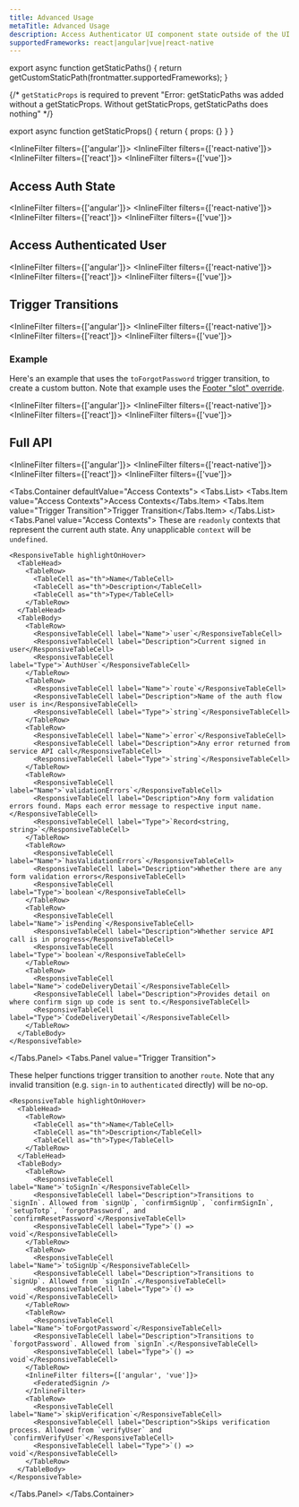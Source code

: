 ```yaml
---
title: Advanced Usage
metaTitle: Advanced Usage
description: Access Authenticator UI component state outside of the UI component
supportedFrameworks: react|angular|vue|react-native
---
```



export async function getStaticPaths() {
  return getCustomStaticPath(frontmatter.supportedFrameworks);
}

{/*  `getStaticProps` is required to prevent "Error: getStaticPaths was added without a getStaticProps. Without getStaticProps, getStaticPaths does nothing" */}

export async function getStaticProps() {
  return { props: {} }
}

<InlineFilter filters={['angular']}>
  <UseAuthenticatorAngular />
</InlineFilter>
<InlineFilter filters={['react-native']}>
  <UseAuthenticatorReactNative />
</InlineFilter>
<InlineFilter filters={['react']}>
  <UseAuthenticatorReact />
</InlineFilter>
<InlineFilter filters={['vue']}>
  <UseAuthenticatorVue />
</InlineFilter>

## Access Auth State

<InlineFilter filters={['angular']}>
  <CurrentRouteAngular />
</InlineFilter>
<InlineFilter filters={['react-native']}>
  <CurrentRouteReactNative />
</InlineFilter>
<InlineFilter filters={['react']}>
  <CurrentRouteReact />
</InlineFilter>
<InlineFilter filters={['vue']}>
  <CurrentRouteVue />
</InlineFilter>

## Access Authenticated User

<InlineFilter filters={['angular']}>
  <CurrentUserAngular />
</InlineFilter>
<InlineFilter filters={['react-native']}>
  <CurrentUserReactNative />
</InlineFilter>
<InlineFilter filters={['react']}>
  <CurrentUserReact />
</InlineFilter>
<InlineFilter filters={['vue']}>
  <CurrentUserVue />
</InlineFilter>

## Trigger Transitions

<InlineFilter filters={['angular']}>
  <TriggerAngular />
</InlineFilter>
<InlineFilter filters={['react-native']}>
  <TriggerReactNative />
</InlineFilter>
<InlineFilter filters={['react']}>
  <TriggerReact />
</InlineFilter>
<InlineFilter filters={['vue']}>
  <TriggerVue />
</InlineFilter>

### Example

Here's an example that uses the `toForgotPassword` trigger transition, to create a custom button. Note that example uses the [Footer "slot" override](../authenticator/customization#headers--footers).

<InlineFilter filters={['angular']}>
  <ExampleAngular />
</InlineFilter>
<InlineFilter filters={['react-native']}>
  <ExampleReactNative />
</InlineFilter>
<InlineFilter filters={['react']}>
  <ExampleReact />
</InlineFilter>
<InlineFilter filters={['vue']}>
  <ExampleVue />
</InlineFilter>

## Full API

<InlineFilter filters={['angular']}>
  <ApiAngular />
</InlineFilter>
<InlineFilter filters={['react-native']}>
  <ApiReactNative />
</InlineFilter>
<InlineFilter filters={['react']}>
  <ApiReact />
</InlineFilter>
<InlineFilter filters={['vue']}>
  <ApiVue />
</InlineFilter>

<Tabs.Container defaultValue="Access Contexts">
  <Tabs.List>
    <Tabs.Item value="Access Contexts">Access Contexts</Tabs.Item>
    <Tabs.Item value="Trigger Transition">Trigger Transition</Tabs.Item>
  </Tabs.List>
  <Tabs.Panel value="Access Contexts">
    These are `readonly` contexts that represent the current auth state. Any unapplicable `context` will be `undefined`.

    <ResponsiveTable highlightOnHover>
      <TableHead>
        <TableRow>
          <TableCell as="th">Name</TableCell>
          <TableCell as="th">Description</TableCell>
          <TableCell as="th">Type</TableCell>
        </TableRow>
      </TableHead>
      <TableBody>
        <TableRow>
          <ResponsiveTableCell label="Name">`user`</ResponsiveTableCell>
          <ResponsiveTableCell label="Description">Current signed in user</ResponsiveTableCell>
          <ResponsiveTableCell label="Type">`AuthUser`</ResponsiveTableCell>
        </TableRow>
        <TableRow>
          <ResponsiveTableCell label="Name">`route`</ResponsiveTableCell>
          <ResponsiveTableCell label="Description">Name of the auth flow user is in</ResponsiveTableCell>
          <ResponsiveTableCell label="Type">`string`</ResponsiveTableCell>
        </TableRow>
        <TableRow>
          <ResponsiveTableCell label="Name">`error`</ResponsiveTableCell>
          <ResponsiveTableCell label="Description">Any error returned from service API call</ResponsiveTableCell>
          <ResponsiveTableCell label="Type">`string`</ResponsiveTableCell>
        </TableRow>
        <TableRow>
          <ResponsiveTableCell label="Name">`validationErrors`</ResponsiveTableCell>
          <ResponsiveTableCell label="Description">Any form validation errors found. Maps each error message to respective input name.</ResponsiveTableCell>
          <ResponsiveTableCell label="Type">`Record<string, string>`</ResponsiveTableCell>
        </TableRow>
        <TableRow>
          <ResponsiveTableCell label="Name">`hasValidationErrors`</ResponsiveTableCell>
          <ResponsiveTableCell label="Description">Whether there are any form validation errors</ResponsiveTableCell>
          <ResponsiveTableCell label="Type">`boolean`</ResponsiveTableCell>
        </TableRow>
        <TableRow>
          <ResponsiveTableCell label="Name">`isPending`</ResponsiveTableCell>
          <ResponsiveTableCell label="Description">Whether service API call is in progress</ResponsiveTableCell>
          <ResponsiveTableCell label="Type">`boolean`</ResponsiveTableCell>
        </TableRow>
        <TableRow>
          <ResponsiveTableCell label="Name">`codeDeliveryDetail`</ResponsiveTableCell>
          <ResponsiveTableCell label="Description">Provides detail on where confirm sign up code is sent to.</ResponsiveTableCell>
          <ResponsiveTableCell label="Type">`CodeDeliveryDetail`</ResponsiveTableCell>
        </TableRow>
      </TableBody>
    </ResponsiveTable>
    
  </Tabs.Panel>
  <Tabs.Panel value="Trigger Transition">

These helper functions trigger transition to another `route`. Note that any invalid transition (e.g. `sign-in` to `authenticated` directly) will be no-op.

    
    <ResponsiveTable highlightOnHover>
      <TableHead>
        <TableRow>
          <TableCell as="th">Name</TableCell>
          <TableCell as="th">Description</TableCell>
          <TableCell as="th">Type</TableCell>
        </TableRow>
      </TableHead>
      <TableBody>
        <TableRow>
          <ResponsiveTableCell label="Name">`toSignIn`</ResponsiveTableCell>
          <ResponsiveTableCell label="Description">Transitions to `signIn`. Allowed from `signUp`, `confirmSignUp`, `confirmSignIn`, `setupTotp`, `forgotPassword`, and `confirmResetPassword`</ResponsiveTableCell>
          <ResponsiveTableCell label="Type">`() => void`</ResponsiveTableCell>
        </TableRow>
        <TableRow>
          <ResponsiveTableCell label="Name">`toSignUp`</ResponsiveTableCell>
          <ResponsiveTableCell label="Description">Transitions to `signUp`. Allowed from `signIn`.</ResponsiveTableCell>
          <ResponsiveTableCell label="Type">`() => void`</ResponsiveTableCell>
        </TableRow>
        <TableRow>
          <ResponsiveTableCell label="Name">`toForgotPassword`</ResponsiveTableCell>
          <ResponsiveTableCell label="Description">Transitions to `forgotPassword`. Allowed from `signIn`.</ResponsiveTableCell>
          <ResponsiveTableCell label="Type">`() => void`</ResponsiveTableCell>
        </TableRow>
        <InlineFilter filters={['angular', 'vue']}>
          <FederatedSignin />
        </InlineFilter>
        <TableRow>
          <ResponsiveTableCell label="Name">`skipVerification`</ResponsiveTableCell>
          <ResponsiveTableCell label="Description">Skips verification process. Allowed from `verifyUser` and `confirmVerifyUser`</ResponsiveTableCell>
          <ResponsiveTableCell label="Type">`() => void`</ResponsiveTableCell>
        </TableRow>
      </TableBody>
    </ResponsiveTable>
    
  </Tabs.Panel>
</Tabs.Container>
